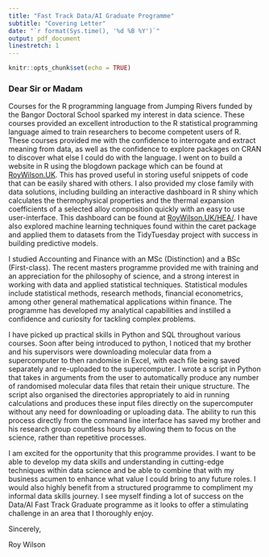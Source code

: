 ```yaml
---
title: "Fast Track Data/AI Graduate Programme"
subtitle: "Covering Letter"
date: "`r format(Sys.time(), '%d %B %Y')`"
output: pdf_document
linestretch: 1
---
```


```r
knitr::opts_chunk$set(echo = TRUE)
```

### Dear Sir or Madam

Courses for the R programming language from Jumping Rivers funded by the Bangor Doctoral School sparked my interest in data science. These courses provided an excellent introduction to the R statistical programming language aimed to train researchers to become competent users of R. These courses provided me with the confidence to interrogate and extract meaning from data, as well as the confidence to explore packages on CRAN to discover what else I could do with the language. I went on to build a website in R using the blogdown package which can be found at [RoyWilson.UK](https://RoyWilson.UK). This has proved useful in storing useful snippets of code that can be easily shared with others. I also provided my close family with data solutions, including building an interactive dashboard in R shiny which calculates the thermophysical properties and the thermal expansion coefficients of a selected alloy composition quickly with an easy to use user-interface. This dashboard can be found at [RoyWilson.UK/HEA/](https://RoyWilson.UK/HEA/). I have also explored machine learning techniques found within the caret package and applied them to datasets from the TidyTuesday project with success in building predictive models. 

I studied Accounting and Finance with an MSc (Distinction) and a BSc (First-class). The recent masters programme provided me with training and an appreciation for the philosophy of science, and a strong interest in working with data and applied statistical techniques. Statistical modules include statistical methods, research methods, financial econometrics, among other general mathematical applications within finance. The programme has developed my analytical capabilities and instilled a confidence and curiosity for tackling complex problems.

I have picked up practical skills in Python and SQL throughout various courses. Soon after being introduced to python, I noticed that my brother and his supervisors were downloading molecular data from a supercomputer to then randomise in Excel, with each file being saved separately and re-uploaded to the supercomputer. I wrote a script in Python that takes in arguments from the user to automatically produce any number of randomised molecular data files that retain their unique structure. The script also organised the directories appropriately to aid in running calculations and produces these input files directly on the supercomputer without any need for downloading or uploading data. The ability to run this process directly from the command line interface has saved my brother and his research group countless hours by allowing them to focus on the science, rather than repetitive processes. 

I am excited for the opportunity that this programme provides. I want to be able to develop my data skills and understanding in cutting-edge techniques within data science and be able to combine that with my business acumen to enhance what value I could bring to any future roles. I would also highly benefit from a structured programme to compliment my informal data skills journey. I see myself finding a lot of success on the Data/AI Fast Track Graduate programme as it looks to offer a stimulating challenge in an area that I thoroughly enjoy. 



Sincerely,

Roy Wilson